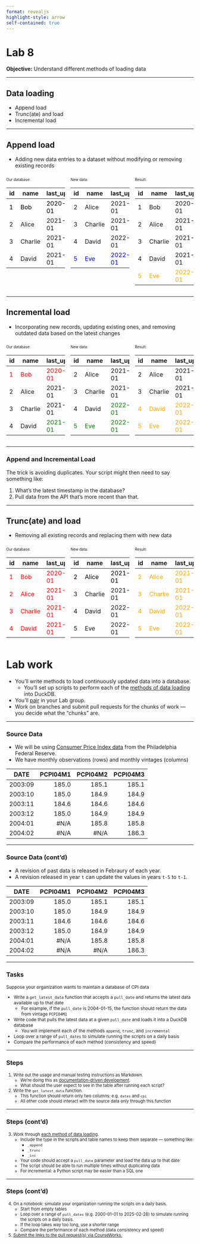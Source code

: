 ```yaml
---
format: revealjs
highlight-style: arrow
self-contained: true
---
```


# Lab 8

**Objective:** Understand different methods of loading data

---

## Data loading

- Append load
- Trunc(ate) and load
- Incremental load

---

## Append load

- Adding new data entries to a dataset without modifying or removing existing records 

::: {.columns style="font-size: 70%;"}

::: {.column width="33%"}
Our database:

| id | name | last_update |
|----|------| --- |
| [1]{style="color:black;"}   | [Bob]{style="color:black;"}  | [2020-01-01]{style="color:black;"}  |
| 2  | Alice| 2021-01-01  |
| 3  | Charlie| 2021-01-01 |
| 4  | David | 2021-01-01 |

:::

::: {.column width="33%"}
New data:

| id | name | last_update |
|----|------| --- |
| 2 | Alice | 2021-01-01  |
| 3 | Charlie | 2021-01-01 |
| 4 | David | 2022-01-01 |
| [5]{style="color:blue;"} | [Eve]{style="color:blue;"} | [2022-01-01]{style="color:blue;"} |

:::

::: {.column width="33%"}
Result:

| id | name | last_update |
|----|------| --- |
| 1  | Bob  | 2020-01-01  |
| 2  | Alice | 2021-01-01 |
| 3  | Charlie | 2021-01-01 |
| 4  | David | 2021-01-01 |
| [5]{style="color:orange;"} | [Eve]{style="color:orange;"} | [2022-01-01]{style="color:orange;"} |

:::

:::

--- 

## Incremental load

- Incorporating new records, updating existing ones, and removing outdated data based on the latest changes

::: {.columns style="font-size: 70%;"}

::: {.column width="33%"}
Our database:

| id | name | last_update |
|----|------| --- |
| [1]{style="color:red;"}  | [Bob]{style="color:red;"}  | [2020-01-01]{style="color:red;"}  |
| 2  | Alice| 2021-01-01  |
| 3  | Charlie| 2021-01-01 |
| 4  | David | [2021-01-01]{style="color:green;"} |

:::

::: {.column width="33%"}
New data:

| id | name | last_update |
|----|------| --- |
| 2 | Alice | 2021-01-01  |
| 3 | Charlie | 2021-01-01 |
| 4 | David | [2022-01-01]{style="color:green;"} |
| [5]{style="color:green;"} | [Eve]{style="color:green;"} | [2022-01-01]{style="color:green;"} |

:::

::: {.column width="33%"}
Result:

| id | name | last_update |
|----|------| --- |
| 2  | Alice | 2021-01-01 |
| 3  | Charlie | 2021-01-01 |
| [4]{style="color:orange;"}  | [David]{style="color:orange;"} | [2022-01-01]{style="color:orange;"} |
| [5]{style="color:orange;"}  | [Eve]{style="color:orange;"} | [2022-01-01]{style="color:orange;"} |

:::

:::

---

### Append and Incremental Load

The trick is avoiding duplicates. Your script might then need to say something like:

1. What's the latest timestamp in the database?
1. Pull data from the API that's more recent than that.

---

## Trunc(ate) and load

- Removing all existing records and replacing them with new data

::: {.columns style="font-size: 70%;"}

::: {.column width="33%"}
Our database:


| id | name | last_update |
|----|------| --- |
| [1]{style="color:red;"}   | [Bob]{style="color:red;"}     | [2020-01-01]{style="color:red;"}  |
| [2]{style="color:red;"}   | [Alice]{style="color:red;"}   | [2021-01-01]{style="color:red;"}  |
| [3]{style="color:red;"}   | [Charlie]{style="color:red;"} | [2021-01-01]{style="color:red;"} |
| [4]{style="color:red;"}   | [David]{style="color:red;"}   | [2021-01-01]{style="color:red;"} |

:::

::: {.column width="33%"}
New data:

| id | name | last_update |
|----|------| --- |
| [2]{style="color:black;"} | [Alice]{style="color:black;"} | [2021-01-01]{style="color:black;"}  |
| 3 | Charlie | 2021-01-01 |
| 4 | David | 2022-01-01 |
| 5 | Eve | 2022-01-01 |

:::

::: {.column width="33%"}
Result:

| id | name | last_update |
|----|------| --- |
| [2]{style="color:orange;"} | [Alice]{style="color:orange;"} | [2021-01-01]{style="color:orange;"}  |
| [3]{style="color:orange;"} | [Charlie]{style="color:orange;"} | [2021-01-01]{style="color:orange;"} |
| [4]{style="color:orange;"} | [David]{style="color:orange;"} | [2022-01-01]{style="color:orange;"} |
| [5]{style="color:orange;"} | [Eve]{style="color:orange;"} | [2022-01-01]{style="color:orange;"} |

:::

:::


# Lab work

- You'll write methods to load continuously updated data into a database.
    - You'll set up scripts to perform each of the [methods of data loading](#data-loading) into DuckDB.
- You'll [pair](../docs/pairing.md) in your Lab group.
- Work on branches and submit pull requests for the chunks of work — you decide what the "chunks" are.

---

### Source Data

- We will be using [Consumer Price Index data](https://www.philadelphiafed.org/surveys-and-data/real-time-data-research/pcpi) from the Philadelphia Federal Reserve.
- We have monthly observations (rows) and monthly vintages (columns)


::: {style="font-size: 70%"}
| DATE    | PCPI04M1 | PCPI04M2 | PCPI04M3 |
|---------|---------:|---------:|---------:|
| 2003:09 | 185.0    | 185.1    | 185.1    |
| 2003:10 | 185.0    | 184.9    | 184.9    |
| 2003:11 | 184.6    | 184.6    | 184.6    |
| 2003:12 | 185.0    | 184.9    | 184.9    |
| 2004:01 | #N/A     | 185.8    | 185.8    |
| 2004:02 | #N/A     | #N/A     | 186.3    |
:::

---

### Source Data (cont'd)

- A revision of past data is released in Febraury of each year.
- A revision released in year `t` can update the values in years `t-5` to `t-1`.

::: {style="font-size: 70%"}
| DATE    | PCPI04M1 | PCPI04M2 | PCPI04M3 |
|---------|---------:|---------:|---------:|
| 2003:09 | 185.0    | 185.1    | 185.1    |
| 2003:10 | 185.0    | 184.9    | 184.9    |
| 2003:11 | 184.6    | 184.6    | 184.6    |
| 2003:12 | 185.0    | 184.9    | 184.9    |
| 2004:01 | #N/A     | 185.8    | 185.8    |
| 2004:02 | #N/A     | #N/A     | 186.3    |
:::

---

### Tasks

::: {style="font-size: 85%"}
Suppose your organization wants to maintain a database of CPI data

- Write a `get_latest_data` function that accepts a `pull_date` and returns the latest data available up to that date
   - For example, if the `pull_date` is 2004-01-15, the function should return the data from vintage `PCPI04M1`
- Write code that pulls the latest data at a given `pull_date` and loads it into a DuckDB database
    - You will implement each of the methods `append`, `trunc`, and `incremental`
- Loop over a range of `pull_dates` to simulate running the scripts on a daily basis
- Compare the performance of each method (consistency and speed)
:::

---

### Steps

::: {style="font-size: 80%"}
1. Write out the usage and manual testing instructions as Markdown.
   - We're doing this as [documentation-driven development](https://gist.github.com/zsup/9434452).
   - What should the user expect to see in the table after running each script?
2. Write the `get_latest_data` function.
   - This function should return only two columns: e.g. `dates` and `cpi`
   - All other code should interact with the source data only through this function
:::

---

### Steps (cont'd)

::: {style="font-size: 80%"}
3. Work through [each method of data loading](#data-loading).
   - Include the type in the scripts and table names to keep them separate — something like:
     - `_append`
     - `_trunc`
     - `_inc`
    - Your code should accept a `pull_date` parameter and load the data up to that date
    - The script should be able to run multiple times without duplicating data
    - For incremental: a Python script may be easier than a SQL one

:::

--- 
### Steps (cont'd)

::: {style="font-size: 80%"}
4. On a notebook: simulate your organization running the scripts on a daily basis.
   - Start from empty tables
   - Loop over a range of `pull_dates` (e.g. 2000-01-01 to 2025-02-28) to simulate running the scripts on a daily basis.
   - If the loop takes way too long, use a shorter range
   - Compare the performance of each method (data consistency and speed) 
5. [Submit the links to the pull request(s) via CourseWorks.](https://courseworks2.columbia.edu/courses/210480/assignments)
:::

